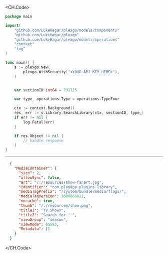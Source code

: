 
<CH.Code>
```go SearchLibrary.go
package main

import(
	"github.com/LukeHagar/plexgo/models/components"
	"github.com/LukeHagar/plexgo"
	"github.com/LukeHagar/plexgo/models/operations"
	"context"
	"log"
)

func main() {
    s := plexgo.New(
        plexgo.WithSecurity("<YOUR_API_KEY_HERE>"),
    )


    var sectionID int64 = 791725

    var type_ operations.Type = operations.TypeFour

    ctx := context.Background()
    res, err := s.Library.SearchLibrary(ctx, sectionID, type_)
    if err != nil {
        log.Fatal(err)
    }

    if res.Object != nil {
        // handle response
    }
}
```
---

```json Example Response
  {
    "MediaContainer": {
      "size": 2,
      "allowSync": false,
      "art": "/:/resources/show-fanart.jpg",
      "identifier": "com.plexapp.plugins.library",
      "mediaTagPrefix": "/system/bundle/media/flags/",
      "mediaTagVersion": 1698860922,
      "nocache": true,
      "thumb": "/:/resources/show.png",
      "title1": "TV Shows",
      "title2": "Search for ''",
      "viewGroup": "season",
      "viewMode": 65593,
      "Metadata": []
    }
  }
```
</CH.Code>
